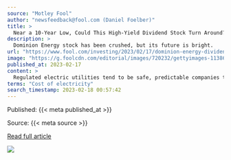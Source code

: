 ```yaml
---
source: "Motley Fool"
author: "newsfeedback@fool.com (Daniel Foelber)"
title: >
  Near a 10-Year Low, Could This High-Yield Dividend Stock Turn Around?
description: >
  Dominion Energy stock has been crushed, but its future is bright.
url: "https://www.fool.com/investing/2023/02/17/dominion-energy-dividend-stock-down-offshore-wind/"
image: "https://g.foolcdn.com/editorial/images/720232/gettyimages-1138600673.jpg"
published_at: 2023-02-17
content: >
  Regulated electric utilities tend to be safe, predictable companies that produce stable returns, which support growing dividends. But Dominion Energy(D -0.26%) has been far from a reliable stock.  Th… [+7385 chars]
terms: "Cost of electricity"
search_timestamp: 2023-02-18 00:57:42
---
```



Published: {{< meta published_at >}}


Source: {{< meta source >}}


[Read full article]({{< meta url >}}){target='_blank'}



![](`r rmarkdown::metadata$image[1]`)
